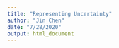 ```yaml
---
title: "Representing Uncertainty"
author: "Jin Chen"
date: "7/28/2020"
output: html_document
---
```


